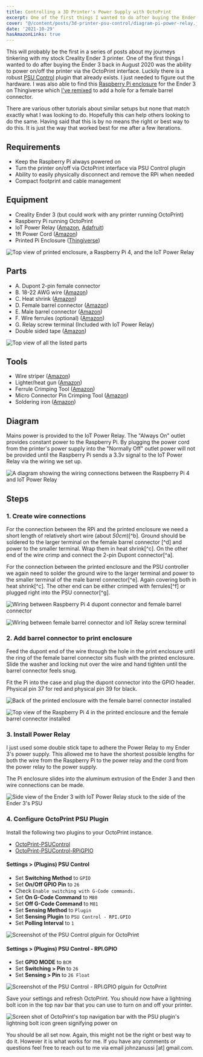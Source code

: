 ```yaml
---
title: Controlling a 3D Printer's Power Supply with OctoPrint
excerpt: One of the first things I wanted to do after buying the Ender 3 back in August 2020 was the ability to power on/off the printer via the OctoPrint interface. Luckily there is a robust PSU Control plugin that already exists. I just needed to figure out the hardware...
cover: "@/content/posts/3d-printer-psu-control/diagram-pi-power-relay.jpg"
date: '2021-10-29'
hasAmazonLinks: true
---
```


This will probably be the first in a series of posts about my journeys tinkering with my stock Creality Ender 3 printer. One of the first things I wanted to do after buying the Ender 3 back in August 2020 was the ability to power on/off the printer via the OctoPrint interface. Luckily there is a robust [PSU Control](https://plugins.octoprint.org/plugins/psucontrol/) plugin that already exists. I just needed to figure out the hardware. I was also able to find this [Raspberry Pi enclosure](https://www.thingiverse.com/thing:4586351) for the Ender 3 on Thingiverse which [I've remixed](https://www.thingiverse.com/thing:5031152) to add a hole for a female barrel connector.

There are various other tutorials about similar setups but none that match exactly what I was looking to do. Hopefully this can help others looking to do the same. Having said that this is by no means the right or best way to do this. It is just the way that worked best for me after a few iterations.

## Requirements

-   Keep the Raspberry Pi always powered on
-   Turn the printer on/off via OctoPrint interface via PSU Control plugin
-   Ability to easily physically disconnect and remove the RPi when needed
-   Compact footprint and cable management

## Equipment

-   Creality Ender 3 (but could work with any printer running OctoPrint)
-   Raspberry Pi running OctoPrint
-   IoT Power Relay ([Amazon](https://www.amazon.com/Iot-Relay-Enclosed-High-Power-Raspberry/dp/B00WV7GMA2), [Adafruit](https://www.adafruit.com/product/2935))
-   1ft Power Cord ([Amazon](https://amzn.to/3b63cFg))
-   Printed Pi Enclosure ([Thingiverse](https://www.thingiverse.com/thing:5031152))

![Top view of printed enclosure, a Raspberry Pi 4, and the IoT Power Relay](@/content/posts/3d-printer-psu-control/equipment-pi-case-power-relay-rpi-4.jpg)

## Parts

-   A. Dupont 2-pin female connector
-   B. 18-22 AWG wire ([Amazon](https://amzn.to/3CivZm0))
-   C. Heat shrink ([Amazon](https://amzn.to/3BcPn2k))
-   D. Female barrel connector ([Amazon](https://amzn.to/3b5X6oo))
-   E. Male barrel connector ([Amazon](https://amzn.to/3b5X6oo))
-   F. Wire ferrules (optional) ([Amazon](https://amzn.to/3nxtiXM))
-   G. Relay screw terminal (Included with IoT Power Relay)
-   Double sided tape ([Amazon](https://amzn.to/3Ekhvmp))

![Top view of all the listed parts](@/content/posts/3d-printer-psu-control/parts-list.jpg)

## Tools

-   Wire striper ([Amazon](https://amzn.to/3jC8kpj))
-   Lighter/heat gun ([Amazon](https://amzn.to/3jC42hP))
-   Ferrule Crimping Tool ([Amazon](https://amzn.to/3nxtiXM))
-   Micro Connector Pin Crimping Tool ([Amazon](https://amzn.to/3CeQVdG))
-   Soldering iron ([Amazon](https://amzn.to/3pyJU3I))

## Diagram

Mains power is provided to the IoT Power Relay. The "Always On" outlet provides constant power to the Raspberry Pi. By plugging the power cord from the printer's power supply into the "Normally Off" outlet power will not be provided until the Raspberry Pi sends a 3.3v signal to the IoT Power Relay via the wiring we set up.

![A diagram showing the wiring connections between the Raspberry Pi 4 and IoT Power Relay](@/content/posts/3d-printer-psu-control/diagram-pi-power-relay.jpg)

## Steps

### 1. Create wire connections

For the connection between the RPi and the printed enclosure we need a short length of relatively short wire (about _50cm_)[^b]. Ground should be soldered to the larger terminal on the female barrel connector [^d] and power to the smaller terminal. Wrap them in heat shrink[^c]. On the other end of the wire crimp and connect the 2-pin Dupont connector[^a].

For the connection between the printed enclosure and the PSU controller we again need to solder the ground wire to the larger terminal and power to the smaller terminal of the male barrel connector[^e]. Again covering both in heat shrink[^c]. The other end can be either crimped with ferrules[^f] or plugged right into the PSU connector[^g].

![Wiring between Raspberry Pi 4 dupont connector and female barrel connector](@/content/posts/3d-printer-psu-control/wiring-rpi-to-print-enclosure.jpg)

![Wiring between female barrel connector and IoT Relay screw terminal](@/content/posts/3d-printer-psu-control/wiring-print-enclosure-to-psu.jpg)

### 2. Add barrel connector to print enclosure

Feed the dupont end of the wire through the hole in the print enclosure until the ring of the female barrel connector sits flush with the printed enclosure. Slide the washer and locking nut over the wire and hand tighten until the barrel connector feels snug.

Fit the Pi into the case and plug the dupont connector into the GPIO header. Physical pin 37 for red and physical pin 39 for black.

![Back of the printed enclosure with the female barrel connector installed](@/content/posts/3d-printer-psu-control/pi-enclosure-with-barrel-connector.jpg)

![Top view of the Raspberry Pi 4 in the printed enclosure and the female barrel connector installed](@/content/posts/3d-printer-psu-control/pi-enclosure-with-rpi-and-barrel-connector.jpg)

### 3. Install Power Relay

I just used some double stick tape to adhere the Power Relay to my Ender 3's power supply. This allowed me to have the shortest possible lengths for both the wire from the Raspberry Pi to the power relay and the cord from the power relay to the power supply.

The Pi enclosure slides into the aluminum extrusion of the Ender 3 and then wire connections can be made.

![Side view of the Ender 3 with IoT Power Relay stuck to the side of the Ender 3's PSU](@/content/posts/3d-printer-psu-control/ender-3-with-raspberry-pi-controlled-power.jpg)

### 4. Configure OctoPrint PSU Plugin

Install the following two plugins to your OctoPrint instance.

-   [OctoPrint-PSUControl](https://github.com/kantlivelong/OctoPrint-PSUControl)
-   [OctoPrint-PSUControl-RPiGPIO](https://github.com/kantlivelong/OctoPrint-PSUControl-RPiGPIO)

#### Settings > (Plugins) PSU Control

-   Set **Switching Method** to `GPIO`
-   Set **On/Off GPIO Pin** to `26`
-   Check `Enable switching with G-Code commands.`
-   Set **On G-Code Command** to `M80`
-   Set **Off G-Code Command** to `M81`
-   Set **Sensing Method** to `Plugin`
-   Set **Sensing Plugin** to `PSU Control - RPI.GPIO`
-   Set **Polling Interval** to `1`

![Screenshot of the PSU Control plguin for OctoPrint](@/content/posts/3d-printer-psu-control/screenshot-octoprint-psu-control-settings.png)

#### Settings > (Plugins) PSU Control - RPI.GPIO

-   Set **GPIO MODE** to `BCM`
-   Set **Switching > Pin** to `26`
-   Set **Sensing > Pin** to `26 Float`

![Screenshot of the PSU Control - RPI.GPIO plguin for OctoPrint](@/content/posts/3d-printer-psu-control/screenshot-octoprint-psu-control-settings-gpio.png)

Save your settings and refresh OctoPrint. You should now have a lightning bolt icon in the top nav bar that you can use to turn on and off your printer.

![Screen shot of OctoPrint's top navigation bar with the PSU plugin's lightning bolt icon green signifying power on](@/content/posts/3d-printer-psu-control/screenshot-octoprint-nav-bar.jpg)

You should be all set now. Again, this might not be the right or best way to do it. However it is what works for me. If you have any comments or questions feel free to reach out to me via email johnzanussi [at] gmail.com.
